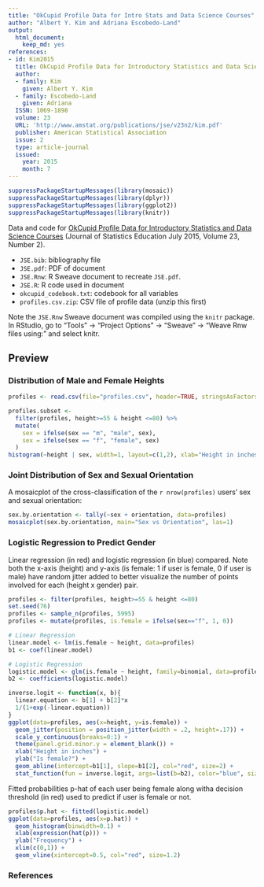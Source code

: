 ```yaml
---
title: "OkCupid Profile Data for Intro Stats and Data Science Courses"
author: "Albert Y. Kim and Adriana Escobedo-Land"
output:
  html_document:
    keep_md: yes
references:
- id: Kim2015
  title: OkCupid Profile Data for Introductory Statistics and Data Science Courses
  author:
  - family: Kim
    given: Albert Y. Kim
  - family: Escobedo-Land
    given: Adriana
  ISSN: 1069-1898
  volume: 23
  URL: 'http://www.amstat.org/publications/jse/v23n2/kim.pdf'
  publisher: American Statistical Association
  issue: 2
  type: article-journal
  issued:
    year: 2015
    month: 7
---
```


```r
suppressPackageStartupMessages(library(mosaic))
suppressPackageStartupMessages(library(dplyr))
suppressPackageStartupMessages(library(ggplot2))
suppressPackageStartupMessages(library(knitr))
```

Data and code for [OkCupid Profile Data for Introductory Statistics and Data Science Courses](http://www.amstat.org/publications/jse/contents_2015.html) (Journal of Statistics Education July 2015, Volume 23, Number 2).

* `JSE.bib`:  bibliography file
* `JSE.pdf`:  PDF of document
* `JSE.Rnw`:  R Sweave document to recreate `JSE.pdf`. 
* `JSE.R`:  R code used in document
* `okcupid_codebook.txt`:  codebook for all variables
* `profiles.csv.zip`: CSV file of profile data (unzip this first)

Note the `JSE.Rnw` Sweave document was compiled using the `knitr` package. In RStudio, go to "Tools" -> "Project Options" -> "Sweave" -> "Weave Rnw files using:" and select knitr.  

## Preview

### Distribution of Male and Female Heights

```r
profiles <- read.csv(file="profiles.csv", header=TRUE, stringsAsFactors=FALSE)
```

```r
profiles.subset <- 
  filter(profiles, height>=55 & height <=80) %>%
  mutate(
    sex = ifelse(sex == "m", "male", sex),
    sex = ifelse(sex == "f", "female", sex)
  )
histogram(~height | sex, width=1, layout=c(1,2), xlab="Height in inches", data=profiles.subset)
```



### Joint Distribution of Sex and Sexual Orientation

A mosaicplot of the cross-classification of the `r nrow(profiles)` users' sex and sexual orientation:  

```r
sex.by.orientation <- tally(~sex + orientation, data=profiles)
mosaicplot(sex.by.orientation, main="Sex vs Orientation", las=1)
```


### Logistic Regression to Predict Gender

Linear regression (in red) and logistic regression (in blue) compared.  Note both the x-axis (height) and y-axis (is female: 1 if user is female, 0 if user is male) have random jitter added to better visualize the number of points involved for each (height x gender) pair.

```r
profiles <- filter(profiles, height>=55 & height <=80)
set.seed(76)
profiles <- sample_n(profiles, 5995)
profiles <- mutate(profiles, is.female = ifelse(sex=="f", 1, 0))

# Linear Regression
linear.model <- lm(is.female ~ height, data=profiles)
b1 <- coef(linear.model)

# Logistic Regression
logistic.model <- glm(is.female ~ height, family=binomial, data=profiles)
b2 <- coefficients(logistic.model)

inverse.logit <- function(x, b){
  linear.equation <- b[1] + b[2]*x
  1/(1+exp(-linear.equation))
}
ggplot(data=profiles, aes(x=height, y=is.female)) +
  geom_jitter(position = position_jitter(width = .2, height=.17)) +
  scale_y_continuous(breaks=0:1) +
  theme(panel.grid.minor.y = element_blank()) +
  xlab("Height in inches") +
  ylab("Is female?") +
  geom_abline(intercept=b1[1], slope=b1[2], col="red", size=2) +
  stat_function(fun = inverse.logit, args=list(b=b2), color="blue", size=2)
```

Fitted probabilities p-hat of each user being female along witha decision threshold (in red) used to predict if user is female or not.  

```r
profiles$p.hat <- fitted(logistic.model)
ggplot(data=profiles, aes(x=p.hat)) +
  geom_histogram(binwidth=0.1) +
  xlab(expression(hat(p))) +
  ylab("Frequency") +
  xlim(c(0,1)) +
  geom_vline(xintercept=0.5, col="red", size=1.2)
```

### References


